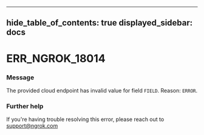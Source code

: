 

---
hide_table_of_contents: true
displayed_sidebar: docs
---


# ERR_NGROK_18014

### Message
The provided cloud endpoint has invalid value for field ``FIELD``. Reason:
`ERROR`.

<ErrorDetails error="err_ngrok_18014" />



### Further help
If you're having trouble resolving this error, please reach out to [support@ngrok.com](mailto:support@ngrok.com?subject=Help%20with%20ERR_NGROK_18014)

